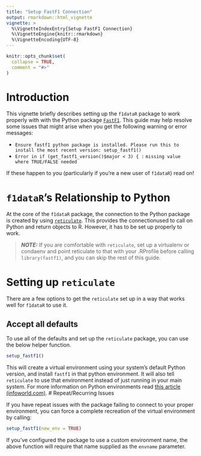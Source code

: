 ```yaml
---
title: "Setup FastF1 Connection"
output: rmarkdown::html_vignette
vignette: >
  %\VignetteIndexEntry{Setup FastF1 Connection}
  %\VignetteEngine{knitr::rmarkdown}
  %\VignetteEncoding{UTF-8}
---
```


```r
knitr::opts_chunk$set(
  collapse = TRUE,
  comment = "#>"
)
```

# Introduction

This vignette briefly describes setting up the `f1dataR` package to work properly with with 
the Python package [`FastF1`](https://docs.fastf1.dev/). This guide may help resolve some issues
that might arise when you get the following warning or error messages:

- `Ensure fastf1 python package is installed. Please run this to install the most recent version: setup_fastf1()`
- `Error in if (get_fastf1_version()$major < 3) { :` 
   `missing value where TRUE/FALSE needed`

If these happen to you (particularly if you're a new user of `f1dataR`) read on!

# `f1dataR`'s Relationship to Python

At the core of the `f1dataR` package, the connection to the Python package is created
by using [`reticulate`](https://rstudio.github.io/reticulate/). This provides the 
connectionused to call on Python and return objects to R. However, it has to be 
set up properly to work.

> **_NOTE:_**  If you are comfortable with `reticulate`, set up a virtualenv or 
condaenv and point reticulate to that with your .RProfile before calling `library(fastf1)`,
and you can skip the rest of this guide.

# Setting up `reticulate`

There are a few options to get the `reticulate` set up in a way that works well for 
`f1dataR` to use it.

## Accept all defaults

To use all of the defaults and set up the `reticulate` package, you can use the below 
helper function. 

```r
setup_fastf1()
```

This will create a virtual environment using your system's default Python version,
and install `fastf1` in that python environment. It will also tell `reticulate` to use that
environment instead of just running in your main system. For more information on Python 
environments read [this article (infoworld.com)](https://www.infoworld.com/article/3239675/virtualenv-and-venv-python-virtual-environments-explained.html). 
# Repeat/Recurring Issues

If you have repeat issues with the package failing to connect to your proper environment, 
you can force a complete recreation of the virtual environment by calling:

```r
setup_fastf1(new_env = TRUE)
```

If you've configured the package to use a custom environment name, the above function will require that name supplied as
the `envname` parameter.
